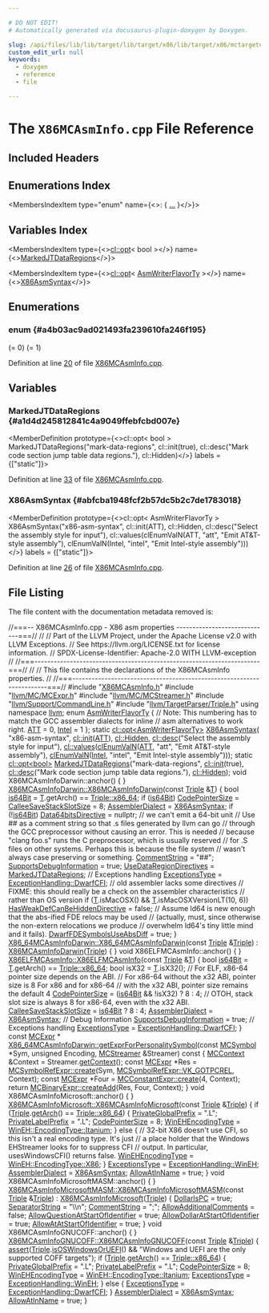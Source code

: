 ```yaml
---

# DO NOT EDIT!
# Automatically generated via docusaurus-plugin-doxygen by Doxygen.

slug: /api/files/lib/lib/target/lib/target/x86/lib/target/x86/mctargetdesc/x86mcasminfo-cpp
custom_edit_url: null
keywords:
  - doxygen
  - reference
  - file

---
```





# The `X86MCAsmInfo.cpp` File Reference

<DoxygenPage pluginConfig={pluginConfig}>



## Included Headers

<IncludesList>
<IncludesListItem
  filePath="X86MCAsmInfo.h"
  permalink="/docs/api/files/lib/lib/target/lib/target/x86/lib/target/x86/mctargetdesc/x86mcasminfo-h"
  isLocal="true" />
<IncludesListItem
  filePath="llvm/MC/MCExpr.h"
  permalink="/docs/api/files/include/include/llvm/include/llvm/mc/mcexpr-h"
  isLocal="true" />
<IncludesListItem
  filePath="llvm/MC/MCStreamer.h"
  permalink="/docs/api/files/include/include/llvm/include/llvm/mc/mcstreamer-h"
  isLocal="true" />
<IncludesListItem
  filePath="llvm/Support/CommandLine.h"
  permalink="/docs/api/files/include/include/llvm/include/llvm/support/commandline-h"
  isLocal="true" />
<IncludesListItem
  filePath="llvm/TargetParser/Triple.h"
  permalink="/docs/api/files/include/include/llvm/include/llvm/targetparser/triple-h"
  isLocal="true" />
</IncludesList>

## Enumerations Index

<MembersIndex>

<MembersIndexItem
  type="enum"
  name={<>:  &#123; <a href="#a4b03ac9ad021493fa239610fa246f195">...</a> &#125;</>}>
</MembersIndexItem>

</MembersIndex>

## Variables Index

<MembersIndex>

<MembersIndexItem
  type={<><a href="/docs/api/classes/llvm/cl/opt">cl::opt</a>&lt; bool &gt;</>}
  name={<><a href="#a1d4d245812841c4a9049ffebfcbd007e">MarkedJTDataRegions</a></>}>
</MembersIndexItem>

<MembersIndexItem
  type={<><a href="/docs/api/classes/llvm/cl/opt">cl::opt</a>&lt; <a href="#a4b03ac9ad021493fa239610fa246f195">AsmWriterFlavorTy</a> &gt;</>}
  name={<><a href="#abfcba1948fcf2b57dc5b2c7de1783018">X86AsmSyntax</a></>}>
</MembersIndexItem>

</MembersIndex>


<SectionDefinition>

## Enumerations

### enum  {#a4b03ac9ad021493fa239610fa246f195}

<MemberDefinition
  prototype="enum AsmWriterFlavorTy ">

<EnumerationList title="Enumeration values">

<Link id="a4b03ac9ad021493fa239610fa246f195afa8c6c6fdc929db5eb1cab7e6693619f" />
<EnumerationListItem name="ATT">
 (= 0)
</EnumerationListItem>

<Link id="a4b03ac9ad021493fa239610fa246f195a8bdd46a005182f6bb046e0e134efcb02" />
<EnumerationListItem name="Intel">
 (= 1)
</EnumerationListItem>

</EnumerationList>

Definition at line <a href="#l00020">20</a> of file <a href="/docs/api/files/lib/lib/target/lib/target/x86/lib/target/x86/mctargetdesc/x86mcasminfo-cpp">X86MCAsmInfo.cpp</a>.
</MemberDefinition>

</SectionDefinition>

<SectionDefinition>

## Variables

### MarkedJTDataRegions {#a1d4d245812841c4a9049ffebfcbd007e}

<MemberDefinition
  prototype={<>cl::opt&lt; bool &gt; MarkedJTDataRegions(&quot;mark-data-regions&quot;, cl::init(true), cl::desc(&quot;Mark code section jump table data regions.&quot;), cl::Hidden)</>}
  labels = {["static"]}>

Definition at line <a href="#l00033">33</a> of file <a href="/docs/api/files/lib/lib/target/lib/target/x86/lib/target/x86/mctargetdesc/x86mcasminfo-cpp">X86MCAsmInfo.cpp</a>.
</MemberDefinition>

### X86AsmSyntax {#abfcba1948fcf2b57dc5b2c7de1783018}

<MemberDefinition
  prototype={<>cl::opt&lt; AsmWriterFlavorTy &gt; X86AsmSyntax(&quot;x86-asm-syntax&quot;, cl::init(ATT), cl::Hidden, cl::desc(&quot;Select the assembly style for input&quot;), cl::values(clEnumValN(ATT, &quot;att&quot;, &quot;Emit AT&amp;T-style assembly&quot;), clEnumValN(Intel, &quot;intel&quot;, &quot;Emit Intel-style assembly&quot;)))</>}
  labels = {["static"]}>

Definition at line <a href="#l00026">26</a> of file <a href="/docs/api/files/lib/lib/target/lib/target/x86/lib/target/x86/mctargetdesc/x86mcasminfo-cpp">X86MCAsmInfo.cpp</a>.
</MemberDefinition>

</SectionDefinition>

## File Listing

The file content with the documentation metadata removed is:

<ProgramListing>

<Link id="l00001" /><CodeLine lineNumber="1"><Highlight kind="comment">//===-- X86MCAsmInfo.cpp - X86 asm properties -----------------------------===//</Highlight><Highlight kind="normal"></Highlight></CodeLine>
<Link id="l00002" /><CodeLine lineNumber="2"><Highlight kind="normal"></Highlight><Highlight kind="comment">//</Highlight><Highlight kind="normal"></Highlight></CodeLine>
<Link id="l00003" /><CodeLine lineNumber="3"><Highlight kind="normal"></Highlight><Highlight kind="comment">// Part of the LLVM Project, under the Apache License v2.0 with LLVM Exceptions.</Highlight><Highlight kind="normal"></Highlight></CodeLine>
<Link id="l00004" /><CodeLine lineNumber="4"><Highlight kind="normal"></Highlight><Highlight kind="comment">// See https://llvm.org/LICENSE.txt for license information.</Highlight><Highlight kind="normal"></Highlight></CodeLine>
<Link id="l00005" /><CodeLine lineNumber="5"><Highlight kind="normal"></Highlight><Highlight kind="comment">// SPDX-License-Identifier: Apache-2.0 WITH LLVM-exception</Highlight><Highlight kind="normal"></Highlight></CodeLine>
<Link id="l00006" /><CodeLine lineNumber="6"><Highlight kind="normal"></Highlight><Highlight kind="comment">//</Highlight><Highlight kind="normal"></Highlight></CodeLine>
<Link id="l00007" /><CodeLine lineNumber="7"><Highlight kind="normal"></Highlight><Highlight kind="comment">//===----------------------------------------------------------------------===//</Highlight><Highlight kind="normal"></Highlight></CodeLine>
<Link id="l00008" /><CodeLine lineNumber="8"><Highlight kind="normal"></Highlight><Highlight kind="comment">//</Highlight><Highlight kind="normal"></Highlight></CodeLine>
<Link id="l00009" /><CodeLine lineNumber="9"><Highlight kind="normal"></Highlight><Highlight kind="comment">// This file contains the declarations of the X86MCAsmInfo properties.</Highlight><Highlight kind="normal"></Highlight></CodeLine>
<Link id="l00010" /><CodeLine lineNumber="10"><Highlight kind="normal"></Highlight><Highlight kind="comment">//</Highlight><Highlight kind="normal"></Highlight></CodeLine>
<Link id="l00011" /><CodeLine lineNumber="11"><Highlight kind="normal"></Highlight><Highlight kind="comment">//===----------------------------------------------------------------------===//</Highlight><Highlight kind="normal"></Highlight></CodeLine>
<Link id="l00012" /><CodeLine lineNumber="12"><Highlight kind="normal"></Highlight></CodeLine>
<Link id="l00013" /><CodeLine lineNumber="13"><Highlight kind="normal"></Highlight><Highlight kind="preprocessor">#include &quot;<a href="/docs/api/files/lib/lib/target/lib/target/x86/lib/target/x86/mctargetdesc/x86mcasminfo-h">X86MCAsmInfo.h</a>&quot;</Highlight><Highlight kind="normal"></Highlight></CodeLine>
<Link id="l00014" /><CodeLine lineNumber="14"><Highlight kind="normal"></Highlight><Highlight kind="preprocessor">#include &quot;<a href="/docs/api/files/include/include/llvm/include/llvm/mc/mcexpr-h">llvm/MC/MCExpr.h</a>&quot;</Highlight><Highlight kind="normal"></Highlight></CodeLine>
<Link id="l00015" /><CodeLine lineNumber="15"><Highlight kind="normal"></Highlight><Highlight kind="preprocessor">#include &quot;<a href="/docs/api/files/include/include/llvm/include/llvm/mc/mcstreamer-h">llvm/MC/MCStreamer.h</a>&quot;</Highlight><Highlight kind="normal"></Highlight></CodeLine>
<Link id="l00016" /><CodeLine lineNumber="16"><Highlight kind="normal"></Highlight><Highlight kind="preprocessor">#include &quot;<a href="/docs/api/files/include/include/llvm/include/llvm/support/commandline-h">llvm/Support/CommandLine.h</a>&quot;</Highlight><Highlight kind="normal"></Highlight></CodeLine>
<Link id="l00017" /><CodeLine lineNumber="17"><Highlight kind="normal"></Highlight><Highlight kind="preprocessor">#include &quot;<a href="/docs/api/files/include/include/llvm/include/llvm/targetparser/triple-h">llvm/TargetParser/Triple.h</a>&quot;</Highlight><Highlight kind="normal"></Highlight></CodeLine>
<Link id="l00018" /><CodeLine lineNumber="18"><Highlight kind="normal"></Highlight><Highlight kind="keyword">using namespace </Highlight><Highlight kind="normal"><a href="/docs/api/namespaces/llvm">llvm</a>;</Highlight></CodeLine>
<Link id="l00019" /><CodeLine lineNumber="19"><Highlight kind="normal"></Highlight></CodeLine>
<Link id="l00020" /><CodeLine lineNumber="20" lineLink="#a4b03ac9ad021493fa239610fa246f195"><Highlight kind="normal"></Highlight><Highlight kind="keyword">enum</Highlight><Highlight kind="normal"> <a href="#a4b03ac9ad021493fa239610fa246f195">AsmWriterFlavorTy</a> &#123;</Highlight></CodeLine>
<Link id="l00021" /><CodeLine lineNumber="21"><Highlight kind="normal">  </Highlight><Highlight kind="comment">// Note: This numbering has to match the GCC assembler dialects for inline</Highlight><Highlight kind="normal"></Highlight></CodeLine>
<Link id="l00022" /><CodeLine lineNumber="22"><Highlight kind="normal">  </Highlight><Highlight kind="comment">// asm alternatives to work right.</Highlight><Highlight kind="normal"></Highlight></CodeLine>
<Link id="l00023" /><CodeLine lineNumber="23" lineLink="#a4b03ac9ad021493fa239610fa246f195afa8c6c6fdc929db5eb1cab7e6693619f"><Highlight kind="normal">  <a href="#a4b03ac9ad021493fa239610fa246f195afa8c6c6fdc929db5eb1cab7e6693619f">ATT</a> = 0, <a href="#a4b03ac9ad021493fa239610fa246f195a8bdd46a005182f6bb046e0e134efcb02">Intel</a> = 1</Highlight></CodeLine>
<Link id="l00024" /><CodeLine lineNumber="24"><Highlight kind="normal">&#125;;</Highlight></CodeLine>
<Link id="l00025" /><CodeLine lineNumber="25"><Highlight kind="normal"></Highlight></CodeLine>
<Link id="l00026" /><CodeLine lineNumber="26" lineLink="#abfcba1948fcf2b57dc5b2c7de1783018"><Highlight kind="normal"></Highlight><Highlight kind="keyword">static</Highlight><Highlight kind="normal"> <a href="/docs/api/classes/llvm/cl/opt">cl::opt&lt;AsmWriterFlavorTy&gt;</a> <a href="#abfcba1948fcf2b57dc5b2c7de1783018">X86AsmSyntax</a>(</Highlight></CodeLine>
<Link id="l00027" /><CodeLine lineNumber="27"><Highlight kind="normal">    </Highlight><Highlight kind="stringliteral">&quot;x86-asm-syntax&quot;</Highlight><Highlight kind="normal">, <a href="/docs/api/namespaces/llvm/cl/#ac12e6a8f3a1b511f0dee2ed6de0ae806">cl::init</a>(<a href="#a4b03ac9ad021493fa239610fa246f195afa8c6c6fdc929db5eb1cab7e6693619f">ATT</a>), <a href="/docs/api/namespaces/llvm/cl/#a68075925a54790e71ca790e1d4f21a40a263ac008d8d31f13ce460395fc4cf7e6">cl::Hidden</a>,</Highlight></CodeLine>
<Link id="l00028" /><CodeLine lineNumber="28"><Highlight kind="normal">    <a href="/docs/api/structs/llvm/cl/desc">cl::desc</a>(</Highlight><Highlight kind="stringliteral">&quot;Select the assembly style for input&quot;</Highlight><Highlight kind="normal">),</Highlight></CodeLine>
<Link id="l00029" /><CodeLine lineNumber="29"><Highlight kind="normal">    <a href="/docs/api/namespaces/llvm/cl/#a8fa743aa76b6902028f8a643dfb87171">cl::values</a>(<a href="/docs/api/files/include/include/llvm/include/llvm/support/commandline-h/#a187fd767976b311c09dff5e05ac0c1bc">clEnumValN</a>(<a href="#a4b03ac9ad021493fa239610fa246f195afa8c6c6fdc929db5eb1cab7e6693619f">ATT</a>, </Highlight><Highlight kind="stringliteral">&quot;att&quot;</Highlight><Highlight kind="normal">, </Highlight><Highlight kind="stringliteral">&quot;Emit AT&amp;T-style assembly&quot;</Highlight><Highlight kind="normal">),</Highlight></CodeLine>
<Link id="l00030" /><CodeLine lineNumber="30"><Highlight kind="normal">               <a href="/docs/api/files/include/include/llvm/include/llvm/support/commandline-h/#a187fd767976b311c09dff5e05ac0c1bc">clEnumValN</a>(<a href="#a4b03ac9ad021493fa239610fa246f195a8bdd46a005182f6bb046e0e134efcb02">Intel</a>, </Highlight><Highlight kind="stringliteral">&quot;intel&quot;</Highlight><Highlight kind="normal">, </Highlight><Highlight kind="stringliteral">&quot;Emit Intel-style assembly&quot;</Highlight><Highlight kind="normal">)));</Highlight></CodeLine>
<Link id="l00031" /><CodeLine lineNumber="31"><Highlight kind="normal"></Highlight></CodeLine>
<Link id="l00032" /><CodeLine lineNumber="32"><Highlight kind="normal"></Highlight><Highlight kind="keyword">static</Highlight><Highlight kind="normal"> <a href="/docs/api/classes/llvm/cl/opt">cl::opt&lt;bool&gt;</a></Highlight></CodeLine>
<Link id="l00033" /><CodeLine lineNumber="33" lineLink="#a1d4d245812841c4a9049ffebfcbd007e"><Highlight kind="normal"><a href="#a1d4d245812841c4a9049ffebfcbd007e">MarkedJTDataRegions</a>(</Highlight><Highlight kind="stringliteral">&quot;mark-data-regions&quot;</Highlight><Highlight kind="normal">, <a href="/docs/api/namespaces/llvm/cl/#ac12e6a8f3a1b511f0dee2ed6de0ae806">cl::init</a>(</Highlight><Highlight kind="keyword">true</Highlight><Highlight kind="normal">),</Highlight></CodeLine>
<Link id="l00034" /><CodeLine lineNumber="34"><Highlight kind="normal">  <a href="/docs/api/structs/llvm/cl/desc">cl::desc</a>(</Highlight><Highlight kind="stringliteral">&quot;Mark code section jump table data regions.&quot;</Highlight><Highlight kind="normal">),</Highlight></CodeLine>
<Link id="l00035" /><CodeLine lineNumber="35"><Highlight kind="normal">  <a href="/docs/api/namespaces/llvm/cl/#a68075925a54790e71ca790e1d4f21a40a263ac008d8d31f13ce460395fc4cf7e6">cl::Hidden</a>);</Highlight></CodeLine>
<Link id="l00036" /><CodeLine lineNumber="36"><Highlight kind="normal"></Highlight></CodeLine>
<Link id="l00037" /><CodeLine lineNumber="37"><Highlight kind="normal"></Highlight><Highlight kind="keywordtype">void</Highlight><Highlight kind="normal"> X86MCAsmInfoDarwin::anchor() &#123; &#125;</Highlight></CodeLine>
<Link id="l00038" /><CodeLine lineNumber="38"><Highlight kind="normal"></Highlight></CodeLine>
<Link id="l00039" /><CodeLine lineNumber="39" lineLink="/docs/api/classes/llvm/x86mcasminfodarwin/#a663f0b08ec61baaf51e6d1eec2b203f3"><Highlight kind="normal"><a href="/docs/api/classes/llvm/x86mcasminfodarwin/#a663f0b08ec61baaf51e6d1eec2b203f3">X86MCAsmInfoDarwin::X86MCAsmInfoDarwin</a>(</Highlight><Highlight kind="keyword">const</Highlight><Highlight kind="normal"> <a href="/docs/api/classes/llvm/triple">Triple</a> &amp;<a href="/docs/api/files/lib/lib/target/lib/target/mips/mips16isellowering-cpp/#a0acb682b8260ab1c60b918599864e2e5">T</a>) &#123;</Highlight></CodeLine>
<Link id="l00040" /><CodeLine lineNumber="40"><Highlight kind="normal">  </Highlight><Highlight kind="keywordtype">bool</Highlight><Highlight kind="normal"> <a href="/docs/api/files/lib/lib/target/lib/target/x86/lib/target/x86/disassembler/x86disassembler-cpp/#a652270ec0bdb03b5a7f934524412aa7f">is64Bit</a> = <a href="/docs/api/files/lib/lib/target/lib/target/mips/mips16isellowering-cpp/#a0acb682b8260ab1c60b918599864e2e5">T</a>.getArch() == <a href="/docs/api/classes/llvm/triple/#a547abd13f7a3c063aa72c8192a868154a13d8ce5e71051718a537277c6a594062">Triple::x86&#95;64</a>;</Highlight></CodeLine>
<Link id="l00041" /><CodeLine lineNumber="41"><Highlight kind="normal">  </Highlight><Highlight kind="keywordflow">if</Highlight><Highlight kind="normal"> (<a href="/docs/api/files/lib/lib/target/lib/target/x86/lib/target/x86/disassembler/x86disassembler-cpp/#a652270ec0bdb03b5a7f934524412aa7f">is64Bit</a>)</Highlight></CodeLine>
<Link id="l00042" /><CodeLine lineNumber="42"><Highlight kind="normal">    <a href="/docs/api/classes/llvm/mcasminfo/#ae243a845fe9d46ed2cb7403700921e4a">CodePointerSize</a> = <a href="/docs/api/classes/llvm/mcasminfo/#aeb608789bae103384e251c302a2215f9">CalleeSaveStackSlotSize</a> = 8;</Highlight></CodeLine>
<Link id="l00043" /><CodeLine lineNumber="43"><Highlight kind="normal"></Highlight></CodeLine>
<Link id="l00044" /><CodeLine lineNumber="44"><Highlight kind="normal">  <a href="/docs/api/classes/llvm/mcasminfo/#aaab4eaa2f4de9c0d12606c176dd9d738">AssemblerDialect</a> = <a href="#abfcba1948fcf2b57dc5b2c7de1783018">X86AsmSyntax</a>;</Highlight></CodeLine>
<Link id="l00045" /><CodeLine lineNumber="45"><Highlight kind="normal"></Highlight></CodeLine>
<Link id="l00046" /><CodeLine lineNumber="46"><Highlight kind="normal">  </Highlight><Highlight kind="keywordflow">if</Highlight><Highlight kind="normal"> (!<a href="/docs/api/files/lib/lib/target/lib/target/x86/lib/target/x86/disassembler/x86disassembler-cpp/#a652270ec0bdb03b5a7f934524412aa7f">is64Bit</a>)</Highlight></CodeLine>
<Link id="l00047" /><CodeLine lineNumber="47"><Highlight kind="normal">    <a href="/docs/api/classes/llvm/mcasminfo/#a3c136967a2fc9489724bcd8706a16fed">Data64bitsDirective</a> = </Highlight><Highlight kind="keyword">nullptr</Highlight><Highlight kind="normal">;       </Highlight><Highlight kind="comment">// we can&#39;t emit a 64-bit unit</Highlight><Highlight kind="normal"></Highlight></CodeLine>
<Link id="l00048" /><CodeLine lineNumber="48"><Highlight kind="normal"></Highlight></CodeLine>
<Link id="l00049" /><CodeLine lineNumber="49"><Highlight kind="normal">  </Highlight><Highlight kind="comment">// Use ## as a comment string so that .s files generated by llvm can go</Highlight><Highlight kind="normal"></Highlight></CodeLine>
<Link id="l00050" /><CodeLine lineNumber="50"><Highlight kind="normal">  </Highlight><Highlight kind="comment">// through the GCC preprocessor without causing an error.  This is needed</Highlight><Highlight kind="normal"></Highlight></CodeLine>
<Link id="l00051" /><CodeLine lineNumber="51"><Highlight kind="normal">  </Highlight><Highlight kind="comment">// because &quot;clang foo.s&quot; runs the C preprocessor, which is usually reserved</Highlight><Highlight kind="normal"></Highlight></CodeLine>
<Link id="l00052" /><CodeLine lineNumber="52"><Highlight kind="normal">  </Highlight><Highlight kind="comment">// for .S files on other systems.  Perhaps this is because the file system</Highlight><Highlight kind="normal"></Highlight></CodeLine>
<Link id="l00053" /><CodeLine lineNumber="53"><Highlight kind="normal">  </Highlight><Highlight kind="comment">// wasn&#39;t always case preserving or something.</Highlight><Highlight kind="normal"></Highlight></CodeLine>
<Link id="l00054" /><CodeLine lineNumber="54"><Highlight kind="normal">  <a href="/docs/api/classes/llvm/mcasminfo/#af30c385b021a371a04bacd22cef94c7b">CommentString</a> = </Highlight><Highlight kind="stringliteral">&quot;##&quot;</Highlight><Highlight kind="normal">;</Highlight></CodeLine>
<Link id="l00055" /><CodeLine lineNumber="55"><Highlight kind="normal"></Highlight></CodeLine>
<Link id="l00056" /><CodeLine lineNumber="56"><Highlight kind="normal">  <a href="/docs/api/classes/llvm/mcasminfo/#a98f40236cfff7278d4b57633fad2245d">SupportsDebugInformation</a> = </Highlight><Highlight kind="keyword">true</Highlight><Highlight kind="normal">;</Highlight></CodeLine>
<Link id="l00057" /><CodeLine lineNumber="57"><Highlight kind="normal">  <a href="/docs/api/classes/llvm/mcasminfo/#ad8ce9bafbf33806b98fec165f653a72b">UseDataRegionDirectives</a> = <a href="#a1d4d245812841c4a9049ffebfcbd007e">MarkedJTDataRegions</a>;</Highlight></CodeLine>
<Link id="l00058" /><CodeLine lineNumber="58"><Highlight kind="normal"></Highlight></CodeLine>
<Link id="l00059" /><CodeLine lineNumber="59"><Highlight kind="normal">  </Highlight><Highlight kind="comment">// Exceptions handling</Highlight><Highlight kind="normal"></Highlight></CodeLine>
<Link id="l00060" /><CodeLine lineNumber="60"><Highlight kind="normal">  <a href="/docs/api/classes/llvm/mcasminfo/#a500ba2b2c0203d1d53b83a649551a6b5">ExceptionsType</a> = <a href="/docs/api/namespaces/llvm/#a2ca3855108426698ff21517a7c884c84ab4fe87e4046ecd1f9f3d96bbf63822b3">ExceptionHandling::DwarfCFI</a>;</Highlight></CodeLine>
<Link id="l00061" /><CodeLine lineNumber="61"><Highlight kind="normal"></Highlight></CodeLine>
<Link id="l00062" /><CodeLine lineNumber="62"><Highlight kind="normal">  </Highlight><Highlight kind="comment">// old assembler lacks some directives</Highlight><Highlight kind="normal"></Highlight></CodeLine>
<Link id="l00063" /><CodeLine lineNumber="63"><Highlight kind="normal">  </Highlight><Highlight kind="comment">// FIXME: this should really be a check on the assembler characteristics</Highlight><Highlight kind="normal"></Highlight></CodeLine>
<Link id="l00064" /><CodeLine lineNumber="64"><Highlight kind="normal">  </Highlight><Highlight kind="comment">// rather than OS version</Highlight><Highlight kind="normal"></Highlight></CodeLine>
<Link id="l00065" /><CodeLine lineNumber="65"><Highlight kind="normal">  </Highlight><Highlight kind="keywordflow">if</Highlight><Highlight kind="normal"> (<a href="/docs/api/files/lib/lib/target/lib/target/mips/mips16isellowering-cpp/#a0acb682b8260ab1c60b918599864e2e5">T</a>.isMacOSX() &amp;&amp; <a href="/docs/api/files/lib/lib/target/lib/target/mips/mips16isellowering-cpp/#a0acb682b8260ab1c60b918599864e2e5">T</a>.isMacOSXVersionLT(10, 6))</Highlight></CodeLine>
<Link id="l00066" /><CodeLine lineNumber="66"><Highlight kind="normal">    <a href="/docs/api/classes/llvm/mcasminfo/#a8369a33761758d3fd9114e46795851ea">HasWeakDefCanBeHiddenDirective</a> = </Highlight><Highlight kind="keyword">false</Highlight><Highlight kind="normal">;</Highlight></CodeLine>
<Link id="l00067" /><CodeLine lineNumber="67"><Highlight kind="normal"></Highlight></CodeLine>
<Link id="l00068" /><CodeLine lineNumber="68"><Highlight kind="normal">  </Highlight><Highlight kind="comment">// Assume ld64 is new enough that the abs-ified FDE relocs may be used</Highlight><Highlight kind="normal"></Highlight></CodeLine>
<Link id="l00069" /><CodeLine lineNumber="69"><Highlight kind="normal">  </Highlight><Highlight kind="comment">// (actually, must, since otherwise the non-extern relocations we produce</Highlight><Highlight kind="normal"></Highlight></CodeLine>
<Link id="l00070" /><CodeLine lineNumber="70"><Highlight kind="normal">  </Highlight><Highlight kind="comment">// overwhelm ld64&#39;s tiny little mind and it fails).</Highlight><Highlight kind="normal"></Highlight></CodeLine>
<Link id="l00071" /><CodeLine lineNumber="71"><Highlight kind="normal">  <a href="/docs/api/classes/llvm/mcasminfo/#a55255a31478a47b827cb392f20e6efaf">DwarfFDESymbolsUseAbsDiff</a> = </Highlight><Highlight kind="keyword">true</Highlight><Highlight kind="normal">;</Highlight></CodeLine>
<Link id="l00072" /><CodeLine lineNumber="72"><Highlight kind="normal">&#125;</Highlight></CodeLine>
<Link id="l00073" /><CodeLine lineNumber="73"><Highlight kind="normal"></Highlight></CodeLine>
<Link id="l00074" /><CodeLine lineNumber="74" lineLink="/docs/api/structs/llvm/x86-64mcasminfodarwin/#a5c8b8b9f4177a95db78d3ec55838f4df"><Highlight kind="normal"><a href="/docs/api/structs/llvm/x86-64mcasminfodarwin/#a5c8b8b9f4177a95db78d3ec55838f4df">X86&#95;64MCAsmInfoDarwin::X86&#95;64MCAsmInfoDarwin</a>(</Highlight><Highlight kind="keyword">const</Highlight><Highlight kind="normal"> <a href="/docs/api/classes/llvm/triple">Triple</a> &amp;<a href="/docs/api/classes/llvm/triple">Triple</a>)</Highlight></CodeLine>
<Link id="l00075" /><CodeLine lineNumber="75"><Highlight kind="normal">  : <a href="/docs/api/classes/llvm/x86mcasminfodarwin/#a663f0b08ec61baaf51e6d1eec2b203f3">X86MCAsmInfoDarwin</a>(<a href="/docs/api/classes/llvm/triple">Triple</a>) &#123;</Highlight></CodeLine>
<Link id="l00076" /><CodeLine lineNumber="76"><Highlight kind="normal">&#125;</Highlight></CodeLine>
<Link id="l00077" /><CodeLine lineNumber="77"><Highlight kind="normal"></Highlight></CodeLine>
<Link id="l00078" /><CodeLine lineNumber="78"><Highlight kind="normal"></Highlight><Highlight kind="keywordtype">void</Highlight><Highlight kind="normal"> X86ELFMCAsmInfo::anchor() &#123; &#125;</Highlight></CodeLine>
<Link id="l00079" /><CodeLine lineNumber="79"><Highlight kind="normal"></Highlight></CodeLine>
<Link id="l00080" /><CodeLine lineNumber="80" lineLink="/docs/api/classes/llvm/x86elfmcasminfo/#a5f6bae7216b6b398d914b41530622c01"><Highlight kind="normal"><a href="/docs/api/classes/llvm/x86elfmcasminfo/#a5f6bae7216b6b398d914b41530622c01">X86ELFMCAsmInfo::X86ELFMCAsmInfo</a>(</Highlight><Highlight kind="keyword">const</Highlight><Highlight kind="normal"> <a href="/docs/api/classes/llvm/triple">Triple</a> &amp;<a href="/docs/api/files/lib/lib/target/lib/target/mips/mips16isellowering-cpp/#a0acb682b8260ab1c60b918599864e2e5">T</a>) &#123;</Highlight></CodeLine>
<Link id="l00081" /><CodeLine lineNumber="81"><Highlight kind="normal">  </Highlight><Highlight kind="keywordtype">bool</Highlight><Highlight kind="normal"> <a href="/docs/api/files/lib/lib/target/lib/target/x86/lib/target/x86/disassembler/x86disassembler-cpp/#a652270ec0bdb03b5a7f934524412aa7f">is64Bit</a> = <a href="/docs/api/files/lib/lib/target/lib/target/mips/mips16isellowering-cpp/#a0acb682b8260ab1c60b918599864e2e5">T</a>.getArch() == <a href="/docs/api/classes/llvm/triple/#a547abd13f7a3c063aa72c8192a868154a13d8ce5e71051718a537277c6a594062">Triple::x86&#95;64</a>;</Highlight></CodeLine>
<Link id="l00082" /><CodeLine lineNumber="82"><Highlight kind="normal">  </Highlight><Highlight kind="keywordtype">bool</Highlight><Highlight kind="normal"> isX32 = <a href="/docs/api/files/lib/lib/target/lib/target/mips/mips16isellowering-cpp/#a0acb682b8260ab1c60b918599864e2e5">T</a>.isX32();</Highlight></CodeLine>
<Link id="l00083" /><CodeLine lineNumber="83"><Highlight kind="normal"></Highlight></CodeLine>
<Link id="l00084" /><CodeLine lineNumber="84"><Highlight kind="normal">  </Highlight><Highlight kind="comment">// For ELF, x86-64 pointer size depends on the ABI.</Highlight><Highlight kind="normal"></Highlight></CodeLine>
<Link id="l00085" /><CodeLine lineNumber="85"><Highlight kind="normal">  </Highlight><Highlight kind="comment">// For x86-64 without the x32 ABI, pointer size is 8 For x86 and for x86-64</Highlight><Highlight kind="normal"></Highlight></CodeLine>
<Link id="l00086" /><CodeLine lineNumber="86"><Highlight kind="normal">  </Highlight><Highlight kind="comment">// with the x32 ABI, pointer size remains the default 4</Highlight><Highlight kind="normal"></Highlight></CodeLine>
<Link id="l00087" /><CodeLine lineNumber="87"><Highlight kind="normal">  <a href="/docs/api/classes/llvm/mcasminfo/#ae243a845fe9d46ed2cb7403700921e4a">CodePointerSize</a> = (<a href="/docs/api/files/lib/lib/target/lib/target/x86/lib/target/x86/disassembler/x86disassembler-cpp/#a652270ec0bdb03b5a7f934524412aa7f">is64Bit</a> &amp;&amp; !isX32) ? 8 : 4;</Highlight></CodeLine>
<Link id="l00088" /><CodeLine lineNumber="88"><Highlight kind="normal"></Highlight></CodeLine>
<Link id="l00089" /><CodeLine lineNumber="89"><Highlight kind="normal">  </Highlight><Highlight kind="comment">// OTOH, stack slot size is always 8 for x86-64, even with the x32 ABI.</Highlight><Highlight kind="normal"></Highlight></CodeLine>
<Link id="l00090" /><CodeLine lineNumber="90"><Highlight kind="normal">  <a href="/docs/api/classes/llvm/mcasminfo/#aeb608789bae103384e251c302a2215f9">CalleeSaveStackSlotSize</a> = <a href="/docs/api/files/lib/lib/target/lib/target/x86/lib/target/x86/disassembler/x86disassembler-cpp/#a652270ec0bdb03b5a7f934524412aa7f">is64Bit</a> ? 8 : 4;</Highlight></CodeLine>
<Link id="l00091" /><CodeLine lineNumber="91"><Highlight kind="normal"></Highlight></CodeLine>
<Link id="l00092" /><CodeLine lineNumber="92"><Highlight kind="normal">  <a href="/docs/api/classes/llvm/mcasminfo/#aaab4eaa2f4de9c0d12606c176dd9d738">AssemblerDialect</a> = <a href="#abfcba1948fcf2b57dc5b2c7de1783018">X86AsmSyntax</a>;</Highlight></CodeLine>
<Link id="l00093" /><CodeLine lineNumber="93"><Highlight kind="normal"></Highlight></CodeLine>
<Link id="l00094" /><CodeLine lineNumber="94"><Highlight kind="normal">  </Highlight><Highlight kind="comment">// Debug Information</Highlight><Highlight kind="normal"></Highlight></CodeLine>
<Link id="l00095" /><CodeLine lineNumber="95"><Highlight kind="normal">  <a href="/docs/api/classes/llvm/mcasminfo/#a98f40236cfff7278d4b57633fad2245d">SupportsDebugInformation</a> = </Highlight><Highlight kind="keyword">true</Highlight><Highlight kind="normal">;</Highlight></CodeLine>
<Link id="l00096" /><CodeLine lineNumber="96"><Highlight kind="normal"></Highlight></CodeLine>
<Link id="l00097" /><CodeLine lineNumber="97"><Highlight kind="normal">  </Highlight><Highlight kind="comment">// Exceptions handling</Highlight><Highlight kind="normal"></Highlight></CodeLine>
<Link id="l00098" /><CodeLine lineNumber="98"><Highlight kind="normal">  <a href="/docs/api/classes/llvm/mcasminfo/#a500ba2b2c0203d1d53b83a649551a6b5">ExceptionsType</a> = <a href="/docs/api/namespaces/llvm/#a2ca3855108426698ff21517a7c884c84ab4fe87e4046ecd1f9f3d96bbf63822b3">ExceptionHandling::DwarfCFI</a>;</Highlight></CodeLine>
<Link id="l00099" /><CodeLine lineNumber="99"><Highlight kind="normal">&#125;</Highlight></CodeLine>
<Link id="l00100" /><CodeLine lineNumber="100"><Highlight kind="normal"></Highlight></CodeLine>
<Link id="l00101" /><CodeLine lineNumber="101"><Highlight kind="normal"></Highlight><Highlight kind="keyword">const</Highlight><Highlight kind="normal"> <a href="/docs/api/classes/llvm/mcexpr">MCExpr</a> &#42;</Highlight></CodeLine>
<Link id="l00102" /><CodeLine lineNumber="102" lineLink="/docs/api/structs/llvm/x86-64mcasminfodarwin/#a2718196f3a76adab2b39bcdff3f3cb44"><Highlight kind="normal"><a href="/docs/api/structs/llvm/x86-64mcasminfodarwin/#a2718196f3a76adab2b39bcdff3f3cb44">X86&#95;64MCAsmInfoDarwin::getExprForPersonalitySymbol</a>(</Highlight><Highlight kind="keyword">const</Highlight><Highlight kind="normal"> <a href="/docs/api/classes/llvm/mcsymbol">MCSymbol</a> &#42;Sym,</Highlight></CodeLine>
<Link id="l00103" /><CodeLine lineNumber="103"><Highlight kind="normal">                                                   </Highlight><Highlight kind="keywordtype">unsigned</Highlight><Highlight kind="normal"> Encoding,</Highlight></CodeLine>
<Link id="l00104" /><CodeLine lineNumber="104"><Highlight kind="normal">                                                   <a href="/docs/api/classes/llvm/mcstreamer">MCStreamer</a> &amp;Streamer)</Highlight><Highlight kind="keyword"> const </Highlight><Highlight kind="normal">&#123;</Highlight></CodeLine>
<Link id="l00105" /><CodeLine lineNumber="105"><Highlight kind="normal">  <a href="/docs/api/classes/llvm/mccontext">MCContext</a> &amp;Context = Streamer.<a href="/docs/api/classes/llvm/mcstreamer/#a61c979932b890df773ce75013b76708b">getContext</a>();</Highlight></CodeLine>
<Link id="l00106" /><CodeLine lineNumber="106"><Highlight kind="normal">  </Highlight><Highlight kind="keyword">const</Highlight><Highlight kind="normal"> <a href="/docs/api/classes/llvm/mcexpr">MCExpr</a> &#42;Res =</Highlight></CodeLine>
<Link id="l00107" /><CodeLine lineNumber="107"><Highlight kind="normal">    <a href="/docs/api/classes/llvm/mcsymbolrefexpr/#a9914b597552aa4b4bcbb8acaa04d632a">MCSymbolRefExpr::create</a>(Sym, <a href="/docs/api/classes/llvm/mcsymbolrefexpr/#a5c463f6352570ee778c35c40949c4985a2a25c9a7112bb84b5d93e6ab5d0d8185">MCSymbolRefExpr::VK&#95;GOTPCREL</a>, Context);</Highlight></CodeLine>
<Link id="l00108" /><CodeLine lineNumber="108"><Highlight kind="normal">  </Highlight><Highlight kind="keyword">const</Highlight><Highlight kind="normal"> <a href="/docs/api/classes/llvm/mcexpr">MCExpr</a> &#42;Four = <a href="/docs/api/classes/llvm/mcconstantexpr/#af9bdc4c9c65ea1ff077fbbb6407d7b2a">MCConstantExpr::create</a>(4, Context);</Highlight></CodeLine>
<Link id="l00109" /><CodeLine lineNumber="109"><Highlight kind="normal">  </Highlight><Highlight kind="keywordflow">return</Highlight><Highlight kind="normal"> <a href="/docs/api/classes/llvm/mcbinaryexpr/#a3cbe1086ebf00680e8dc374e07305cfb">MCBinaryExpr::createAdd</a>(Res, Four, Context);</Highlight></CodeLine>
<Link id="l00110" /><CodeLine lineNumber="110"><Highlight kind="normal">&#125;</Highlight></CodeLine>
<Link id="l00111" /><CodeLine lineNumber="111"><Highlight kind="normal"></Highlight></CodeLine>
<Link id="l00112" /><CodeLine lineNumber="112"><Highlight kind="normal"></Highlight><Highlight kind="keywordtype">void</Highlight><Highlight kind="normal"> X86MCAsmInfoMicrosoft::anchor() &#123; &#125;</Highlight></CodeLine>
<Link id="l00113" /><CodeLine lineNumber="113"><Highlight kind="normal"></Highlight></CodeLine>
<Link id="l00114" /><CodeLine lineNumber="114" lineLink="/docs/api/classes/llvm/x86mcasminfomicrosoft/#ac3d14e522888ac8ead6f614968a86899"><Highlight kind="normal"><a href="/docs/api/classes/llvm/x86mcasminfomicrosoft/#ac3d14e522888ac8ead6f614968a86899">X86MCAsmInfoMicrosoft::X86MCAsmInfoMicrosoft</a>(</Highlight><Highlight kind="keyword">const</Highlight><Highlight kind="normal"> <a href="/docs/api/classes/llvm/triple">Triple</a> &amp;<a href="/docs/api/classes/llvm/triple">Triple</a>) &#123;</Highlight></CodeLine>
<Link id="l00115" /><CodeLine lineNumber="115"><Highlight kind="normal">  </Highlight><Highlight kind="keywordflow">if</Highlight><Highlight kind="normal"> (<a href="/docs/api/classes/llvm/triple">Triple</a>.<a href="/docs/api/classes/llvm/triple/#a5fc23559f17bbe5ff83ec0fed0a5fdcf">getArch</a>() == <a href="/docs/api/classes/llvm/triple/#a547abd13f7a3c063aa72c8192a868154a13d8ce5e71051718a537277c6a594062">Triple::x86&#95;64</a>) &#123;</Highlight></CodeLine>
<Link id="l00116" /><CodeLine lineNumber="116"><Highlight kind="normal">    <a href="/docs/api/classes/llvm/mcasminfo/#a5384e7b6526e6d9c7744c07e1136b7b8">PrivateGlobalPrefix</a> = </Highlight><Highlight kind="stringliteral">&quot;.L&quot;</Highlight><Highlight kind="normal">;</Highlight></CodeLine>
<Link id="l00117" /><CodeLine lineNumber="117"><Highlight kind="normal">    <a href="/docs/api/classes/llvm/mcasminfo/#a721901796262520ac70998c9323686cb">PrivateLabelPrefix</a> = </Highlight><Highlight kind="stringliteral">&quot;.L&quot;</Highlight><Highlight kind="normal">;</Highlight></CodeLine>
<Link id="l00118" /><CodeLine lineNumber="118"><Highlight kind="normal">    <a href="/docs/api/classes/llvm/mcasminfo/#ae243a845fe9d46ed2cb7403700921e4a">CodePointerSize</a> = 8;</Highlight></CodeLine>
<Link id="l00119" /><CodeLine lineNumber="119"><Highlight kind="normal">    <a href="/docs/api/classes/llvm/mcasminfo/#a702db9b43a8fc872842eb9428e135f60">WinEHEncodingType</a> = <a href="/docs/api/namespaces/llvm/wineh/#a1c8d8103d6b914c2ade85873cb97f6d9a19ba66c202fd06b553e4e1895204561d">WinEH::EncodingType::Itanium</a>;</Highlight></CodeLine>
<Link id="l00120" /><CodeLine lineNumber="120"><Highlight kind="normal">  &#125; </Highlight><Highlight kind="keywordflow">else</Highlight><Highlight kind="normal"> &#123;</Highlight></CodeLine>
<Link id="l00121" /><CodeLine lineNumber="121"><Highlight kind="normal">    </Highlight><Highlight kind="comment">// 32-bit X86 doesn&#39;t use CFI, so this isn&#39;t a real encoding type. It&#39;s just</Highlight><Highlight kind="normal"></Highlight></CodeLine>
<Link id="l00122" /><CodeLine lineNumber="122"><Highlight kind="normal">    </Highlight><Highlight kind="comment">// a place holder that the Windows EHStreamer looks for to suppress CFI</Highlight><Highlight kind="normal"></Highlight></CodeLine>
<Link id="l00123" /><CodeLine lineNumber="123"><Highlight kind="normal">    </Highlight><Highlight kind="comment">// output. In particular, usesWindowsCFI() returns false.</Highlight><Highlight kind="normal"></Highlight></CodeLine>
<Link id="l00124" /><CodeLine lineNumber="124"><Highlight kind="normal">    <a href="/docs/api/classes/llvm/mcasminfo/#a702db9b43a8fc872842eb9428e135f60">WinEHEncodingType</a> = <a href="/docs/api/namespaces/llvm/wineh/#a1c8d8103d6b914c2ade85873cb97f6d9afd1a4608b5b463bc7a41d86a1662d3b7">WinEH::EncodingType::X86</a>;</Highlight></CodeLine>
<Link id="l00125" /><CodeLine lineNumber="125"><Highlight kind="normal">  &#125;</Highlight></CodeLine>
<Link id="l00126" /><CodeLine lineNumber="126"><Highlight kind="normal"></Highlight></CodeLine>
<Link id="l00127" /><CodeLine lineNumber="127"><Highlight kind="normal">  <a href="/docs/api/classes/llvm/mcasminfo/#a500ba2b2c0203d1d53b83a649551a6b5">ExceptionsType</a> = <a href="/docs/api/namespaces/llvm/#a2ca3855108426698ff21517a7c884c84ae06fc7407f764e5ccf2e67ccbe17accd">ExceptionHandling::WinEH</a>;</Highlight></CodeLine>
<Link id="l00128" /><CodeLine lineNumber="128"><Highlight kind="normal"></Highlight></CodeLine>
<Link id="l00129" /><CodeLine lineNumber="129"><Highlight kind="normal">  <a href="/docs/api/classes/llvm/mcasminfo/#aaab4eaa2f4de9c0d12606c176dd9d738">AssemblerDialect</a> = <a href="#abfcba1948fcf2b57dc5b2c7de1783018">X86AsmSyntax</a>;</Highlight></CodeLine>
<Link id="l00130" /><CodeLine lineNumber="130"><Highlight kind="normal"></Highlight></CodeLine>
<Link id="l00131" /><CodeLine lineNumber="131"><Highlight kind="normal">  <a href="/docs/api/classes/llvm/mcasminfo/#a7d31e965e63658cf80af8577320924c8">AllowAtInName</a> = </Highlight><Highlight kind="keyword">true</Highlight><Highlight kind="normal">;</Highlight></CodeLine>
<Link id="l00132" /><CodeLine lineNumber="132"><Highlight kind="normal">&#125;</Highlight></CodeLine>
<Link id="l00133" /><CodeLine lineNumber="133"><Highlight kind="normal"></Highlight></CodeLine>
<Link id="l00134" /><CodeLine lineNumber="134"><Highlight kind="normal"></Highlight><Highlight kind="keywordtype">void</Highlight><Highlight kind="normal"> X86MCAsmInfoMicrosoftMASM::anchor() &#123; &#125;</Highlight></CodeLine>
<Link id="l00135" /><CodeLine lineNumber="135"><Highlight kind="normal"></Highlight></CodeLine>
<Link id="l00136" /><CodeLine lineNumber="136" lineLink="/docs/api/classes/llvm/x86mcasminfomicrosoftmasm/#aa7ea9c04e5249bae81e2a353dedda650"><Highlight kind="normal"><a href="/docs/api/classes/llvm/x86mcasminfomicrosoftmasm/#aa7ea9c04e5249bae81e2a353dedda650">X86MCAsmInfoMicrosoftMASM::X86MCAsmInfoMicrosoftMASM</a>(</Highlight><Highlight kind="keyword">const</Highlight><Highlight kind="normal"> <a href="/docs/api/classes/llvm/triple">Triple</a> &amp;<a href="/docs/api/classes/llvm/triple">Triple</a>)</Highlight></CodeLine>
<Link id="l00137" /><CodeLine lineNumber="137"><Highlight kind="normal">    : <a href="/docs/api/classes/llvm/x86mcasminfomicrosoft/#ac3d14e522888ac8ead6f614968a86899">X86MCAsmInfoMicrosoft</a>(<a href="/docs/api/classes/llvm/triple">Triple</a>) &#123;</Highlight></CodeLine>
<Link id="l00138" /><CodeLine lineNumber="138"><Highlight kind="normal">  <a href="/docs/api/classes/llvm/mcasminfo/#a40bb8a0475f841d023b30c6449595d83">DollarIsPC</a> = </Highlight><Highlight kind="keyword">true</Highlight><Highlight kind="normal">;</Highlight></CodeLine>
<Link id="l00139" /><CodeLine lineNumber="139"><Highlight kind="normal">  <a href="/docs/api/classes/llvm/mcasminfo/#aabcffa0fe7b36126687bc1f1ea65fa91">SeparatorString</a> = </Highlight><Highlight kind="stringliteral">&quot;\\n&quot;</Highlight><Highlight kind="normal">;</Highlight></CodeLine>
<Link id="l00140" /><CodeLine lineNumber="140"><Highlight kind="normal">  <a href="/docs/api/classes/llvm/mcasminfo/#af30c385b021a371a04bacd22cef94c7b">CommentString</a> = </Highlight><Highlight kind="stringliteral">&quot;;&quot;</Highlight><Highlight kind="normal">;</Highlight></CodeLine>
<Link id="l00141" /><CodeLine lineNumber="141"><Highlight kind="normal">  <a href="/docs/api/classes/llvm/mcasminfo/#a17fc8ddaef7437aff31ec4b9aba7f224">AllowAdditionalComments</a> = </Highlight><Highlight kind="keyword">false</Highlight><Highlight kind="normal">;</Highlight></CodeLine>
<Link id="l00142" /><CodeLine lineNumber="142"><Highlight kind="normal">  <a href="/docs/api/classes/llvm/mcasminfo/#a1b87d25d97728a0cf89971e41f93e60a">AllowQuestionAtStartOfIdentifier</a> = </Highlight><Highlight kind="keyword">true</Highlight><Highlight kind="normal">;</Highlight></CodeLine>
<Link id="l00143" /><CodeLine lineNumber="143"><Highlight kind="normal">  <a href="/docs/api/classes/llvm/mcasminfo/#a51f606f6112e0be13fda316c77035563">AllowDollarAtStartOfIdentifier</a> = </Highlight><Highlight kind="keyword">true</Highlight><Highlight kind="normal">;</Highlight></CodeLine>
<Link id="l00144" /><CodeLine lineNumber="144"><Highlight kind="normal">  <a href="/docs/api/classes/llvm/mcasminfo/#a672dc8291b4413bc99762222ef2581e5">AllowAtAtStartOfIdentifier</a> = </Highlight><Highlight kind="keyword">true</Highlight><Highlight kind="normal">;</Highlight></CodeLine>
<Link id="l00145" /><CodeLine lineNumber="145"><Highlight kind="normal">&#125;</Highlight></CodeLine>
<Link id="l00146" /><CodeLine lineNumber="146"><Highlight kind="normal"></Highlight></CodeLine>
<Link id="l00147" /><CodeLine lineNumber="147"><Highlight kind="normal"></Highlight><Highlight kind="keywordtype">void</Highlight><Highlight kind="normal"> X86MCAsmInfoGNUCOFF::anchor() &#123; &#125;</Highlight></CodeLine>
<Link id="l00148" /><CodeLine lineNumber="148"><Highlight kind="normal"></Highlight></CodeLine>
<Link id="l00149" /><CodeLine lineNumber="149" lineLink="/docs/api/classes/llvm/x86mcasminfognucoff/#a962aeeaf657c538ec248271056d017ec"><Highlight kind="normal"><a href="/docs/api/classes/llvm/x86mcasminfognucoff/#a962aeeaf657c538ec248271056d017ec">X86MCAsmInfoGNUCOFF::X86MCAsmInfoGNUCOFF</a>(</Highlight><Highlight kind="keyword">const</Highlight><Highlight kind="normal"> <a href="/docs/api/classes/llvm/triple">Triple</a> &amp;<a href="/docs/api/classes/llvm/triple">Triple</a>) &#123;</Highlight></CodeLine>
<Link id="l00150" /><CodeLine lineNumber="150"><Highlight kind="normal">  <a href="/docs/api/files/lib/lib/target/lib/target/amdgpu/silowercontrolflow-cpp/#a4868c5d81c5ccc98c47aeab6244346a0">assert</a>(<a href="/docs/api/classes/llvm/triple">Triple</a>.<a href="/docs/api/classes/llvm/triple/#a7c38226b3063da1cb0bd1ce44a31b48f">isOSWindowsOrUEFI</a>() &amp;&amp;</Highlight></CodeLine>
<Link id="l00151" /><CodeLine lineNumber="151"><Highlight kind="normal">         </Highlight><Highlight kind="stringliteral">&quot;Windows and UEFI are the only supported COFF targets&quot;</Highlight><Highlight kind="normal">);</Highlight></CodeLine>
<Link id="l00152" /><CodeLine lineNumber="152"><Highlight kind="normal">  </Highlight><Highlight kind="keywordflow">if</Highlight><Highlight kind="normal"> (<a href="/docs/api/classes/llvm/triple">Triple</a>.<a href="/docs/api/classes/llvm/triple/#a5fc23559f17bbe5ff83ec0fed0a5fdcf">getArch</a>() == <a href="/docs/api/classes/llvm/triple/#a547abd13f7a3c063aa72c8192a868154a13d8ce5e71051718a537277c6a594062">Triple::x86&#95;64</a>) &#123;</Highlight></CodeLine>
<Link id="l00153" /><CodeLine lineNumber="153"><Highlight kind="normal">    <a href="/docs/api/classes/llvm/mcasminfo/#a5384e7b6526e6d9c7744c07e1136b7b8">PrivateGlobalPrefix</a> = </Highlight><Highlight kind="stringliteral">&quot;.L&quot;</Highlight><Highlight kind="normal">;</Highlight></CodeLine>
<Link id="l00154" /><CodeLine lineNumber="154"><Highlight kind="normal">    <a href="/docs/api/classes/llvm/mcasminfo/#a721901796262520ac70998c9323686cb">PrivateLabelPrefix</a> = </Highlight><Highlight kind="stringliteral">&quot;.L&quot;</Highlight><Highlight kind="normal">;</Highlight></CodeLine>
<Link id="l00155" /><CodeLine lineNumber="155"><Highlight kind="normal">    <a href="/docs/api/classes/llvm/mcasminfo/#ae243a845fe9d46ed2cb7403700921e4a">CodePointerSize</a> = 8;</Highlight></CodeLine>
<Link id="l00156" /><CodeLine lineNumber="156"><Highlight kind="normal">    <a href="/docs/api/classes/llvm/mcasminfo/#a702db9b43a8fc872842eb9428e135f60">WinEHEncodingType</a> = <a href="/docs/api/namespaces/llvm/wineh/#a1c8d8103d6b914c2ade85873cb97f6d9a19ba66c202fd06b553e4e1895204561d">WinEH::EncodingType::Itanium</a>;</Highlight></CodeLine>
<Link id="l00157" /><CodeLine lineNumber="157"><Highlight kind="normal">    <a href="/docs/api/classes/llvm/mcasminfo/#a500ba2b2c0203d1d53b83a649551a6b5">ExceptionsType</a> = <a href="/docs/api/namespaces/llvm/#a2ca3855108426698ff21517a7c884c84ae06fc7407f764e5ccf2e67ccbe17accd">ExceptionHandling::WinEH</a>;</Highlight></CodeLine>
<Link id="l00158" /><CodeLine lineNumber="158"><Highlight kind="normal">  &#125; </Highlight><Highlight kind="keywordflow">else</Highlight><Highlight kind="normal"> &#123;</Highlight></CodeLine>
<Link id="l00159" /><CodeLine lineNumber="159"><Highlight kind="normal">    <a href="/docs/api/classes/llvm/mcasminfo/#a500ba2b2c0203d1d53b83a649551a6b5">ExceptionsType</a> = <a href="/docs/api/namespaces/llvm/#a2ca3855108426698ff21517a7c884c84ab4fe87e4046ecd1f9f3d96bbf63822b3">ExceptionHandling::DwarfCFI</a>;</Highlight></CodeLine>
<Link id="l00160" /><CodeLine lineNumber="160"><Highlight kind="normal">  &#125;</Highlight></CodeLine>
<Link id="l00161" /><CodeLine lineNumber="161"><Highlight kind="normal"></Highlight></CodeLine>
<Link id="l00162" /><CodeLine lineNumber="162"><Highlight kind="normal">  <a href="/docs/api/classes/llvm/mcasminfo/#aaab4eaa2f4de9c0d12606c176dd9d738">AssemblerDialect</a> = <a href="#abfcba1948fcf2b57dc5b2c7de1783018">X86AsmSyntax</a>;</Highlight></CodeLine>
<Link id="l00163" /><CodeLine lineNumber="163"><Highlight kind="normal"></Highlight></CodeLine>
<Link id="l00164" /><CodeLine lineNumber="164"><Highlight kind="normal">  <a href="/docs/api/classes/llvm/mcasminfo/#a7d31e965e63658cf80af8577320924c8">AllowAtInName</a> = </Highlight><Highlight kind="keyword">true</Highlight><Highlight kind="normal">;</Highlight></CodeLine>
<Link id="l00165" /><CodeLine lineNumber="165"><Highlight kind="normal">&#125;</Highlight></CodeLine>

</ProgramListing>

</DoxygenPage>
